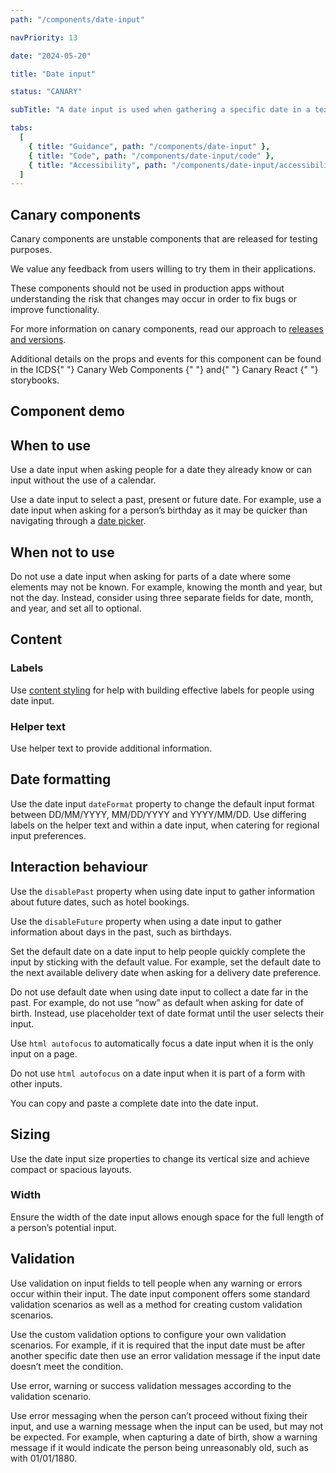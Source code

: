 ```yaml
---
path: "/components/date-input"

navPriority: 13

date: "2024-05-20"

title: "Date input"

status: "CANARY"

subTitle: "A date input is used when gathering a specific date in a text-based format."

tabs:
  [
    { title: "Guidance", path: "/components/date-input" },
    { title: "Code", path: "/components/date-input/code" },
    { title: "Accessibility", path: "/components/date-input/accessibility" },
  ]
---
```



<IcAlert
  heading="Canary component"
  variant="info"
  message="This component is new and its guidance will be updated over time."
/>

## Canary components

Canary components are unstable components that are released for testing purposes.

We value any feedback from users willing to try them in their applications.

These components should not be used in production apps without understanding the risk that changes may occur in order to fix bugs or improve functionality.

For more information on canary components, read our approach to [releases and versions](/get-started/releases-versions).

<p>
  Additional details on the props and events for this component can be found in
  the ICDS{" "}
  <IcLink
    href="https://mi6.github.io/ic-ui-kit/branches/develop/canary-web-components/?path=/docs/web-components-date-input--docs"
    target="_blank"
  >
    Canary Web Components
  </IcLink>{" "}
  and{" "}
  <IcLink
    href="https://mi6.github.io/ic-ui-kit/branches/develop/canary-react/?path=/docs/react-components-date-input--docs"
    target="_blank"
  >
    Canary React
  </IcLink>{" "}
  storybooks.
</p>

## Component demo

<ComponentPreview>
  <IcDateInput label="When would you like to collect your coffee?" />
</ComponentPreview>

## When to use

Use a date input when asking people for a date they already know or can input without the use of a calendar.

Use a date input to select a past, present or future date. For example, use a date input when asking for a person’s birthday as it may be quicker than navigating through a [date picker](/components/date-picker).

<DoubleDoDontCaution>
  <DoDontCaution
    imageSrc={fig1}
    imageAlt="A date input being used to select a birthday"
    caption="Use a date input to collect distant dates."
    state="good"
  />
</DoubleDoDontCaution>

## When not to use

Do not use a date input when asking for parts of a date where some elements may not be known. For example, knowing the month and year, but not the day. Instead, consider using three separate fields for date, month, and year, and set all to optional.

<DoubleDoDontCaution>
  <DoDontCaution
    imageSrc={fig2}
    imageAlt="Three separate date inputs being used to capture day month and year independently."
    caption="Three separate input fields can be used when capturing partial dates."
    state="good"
  />
</DoubleDoDontCaution>

## Content

### Labels

Use [content styling](/styles/content-style/principles) for help with building effective labels for people using date input.

### Helper text

Use helper text to provide additional information.

<DoubleDoDontCaution>
  <DoDontCaution
    imageSrc={fig3}
    imageAlt="An example of the benefits of using helper text in a date input."
    caption="Use helper text to give context to the current required input."
    state="good"
  />
  <DoDontCaution
    imageSrc={fig4}
    imageAlt="An example of a date input with no helper text included."
    caption="Avoiding helper text removes people’s context."
    state="bad"
  />
</DoubleDoDontCaution>

## Date formatting

Use the date input `dateFormat` property to change the default input format between DD/MM/YYYY, MM/DD/YYYY and YYYY/MM/DD. Use differing labels on the helper text and within a date input, when catering for regional input preferences.

## Interaction behaviour

Use the `disablePast` property when using date input to gather information about future dates, such as hotel bookings.

Use the `disableFuture` property when using a date input to gather information about days in the past, such as birthdays.

Set the default date on a date input to help people quickly complete the input by sticking with the default value. For example, set the default date to the next available delivery date when asking for a delivery date preference.

Do not use default date when using date input to collect a date far in the past. For example, do not use “now” as default when asking for date of birth. Instead, use placeholder text of date format until the user selects their input.

Use `html autofocus` to automatically focus a date input when it is the only input on a page.

Do not use `html autofocus` on a date input when it is part of a form with other inputs.

You can copy and paste a complete date into the date input.

## Sizing

Use the date input size properties to change its vertical size and achieve compact or spacious layouts.

<DoubleDoDontCaution>
  <DoDontCaution
    imageSrc={fig5}
    imageAlt="A date input matching the height of the button component next to it."
    caption="Adjust a date input’s size properties to help it match the rest of your form."
    state="good"
  />
  <DoDontCaution
    imageSrc={fig6}
    imageAlt="A date input that is larger than the button component it is next to."
    caption="Don’t mix different sized components."
    state="bad"
  />
</DoubleDoDontCaution>

### Width

Ensure the width of the date input allows enough space for the full length of a person’s potential input.

<DoubleDoDontCaution>
  <DoDontCaution
    imageSrc={fig7}
    imageAlt="A date input matching the width of its expected input."
    caption="Where appropriate to form size, adjust the width of a date input to match other elements."
    state="good"
  />
  <DoDontCaution
    imageSrc={fig8}
    imageAlt="A date input matching the width of other elements in a form."
    state="bad"
  />
</DoubleDoDontCaution>

<DoDontCaution
  imageSrc={fig9}
  imageAlt="A date input matching the width of a much longer form element."
  caption="Avoid matching a date input to considerably wider form elements."
  state="caution"
/>

## Validation

Use validation on input fields to tell people when any warning or errors occur within their input. The date input component offers some standard validation scenarios as well as a method for creating custom validation scenarios.

Use the custom validation options to configure your own validation scenarios. For example, if it is required that the input date must be after another specific date then use an error validation message if the input date doesn’t meet the condition.

Use error, warning or success validation messages according to the validation scenario.

Use error messaging when the person can’t proceed without fixing their input, and use a warning message when the input can be used, but may not be expected. For example, when capturing a date of birth, show a warning message if it would indicate the person being unreasonably old, such as with 01/01/1880.

<DoubleDoDontCaution>
  <DoDontCaution
    imageSrc={fig10}
    imageAlt="A date input showing the successful validation of an input."
    caption="Use success validation when checking input against limited availability."
    state="good"
  />
  <DoDontCaution
    imageSrc={fig11}
    imageAlt="A date input correctly displaying an invalid entry errored state."
    caption="Use the correct validation message with each validation state."
    state="good"
  />
</DoubleDoDontCaution>
